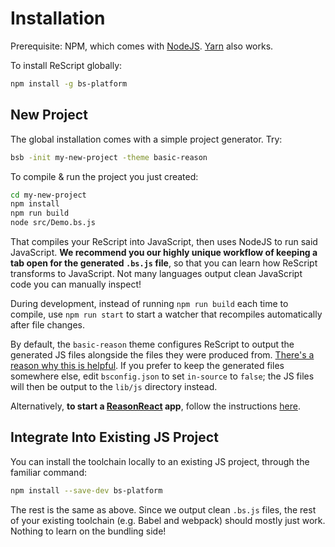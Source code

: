 # Installation

Prerequisite: NPM, which comes with [NodeJS](https://nodejs.org/en/). [Yarn](https://yarnpkg.com/en/) also works.

To install ReScript globally:

```sh
npm install -g bs-platform
```

## New Project

The global installation comes with a simple project generator. Try:

```sh
bsb -init my-new-project -theme basic-reason
```

To compile & run the project you just created:

```sh
cd my-new-project
npm install
npm run build
node src/Demo.bs.js
```

That compiles your ReScript into JavaScript, then uses NodeJS to run said JavaScript. **We recommend you our highly unique workflow of keeping a tab open for the generated `.bs.js` file**, so that you can learn how ReScript transforms to JavaScript. Not many languages output clean JavaScript code you can manually inspect!

During development, instead of running `npm run build` each time to compile, use `npm run start` to start a watcher that recompiles automatically after file changes.

By default, the `basic-reason` theme configures ReScript to output the generated JS files alongside the files they were produced from. [There's a reason why this is helpful](/docs/reason-compiler/latest/build-overview#tips--tricks). If you prefer to keep the generated files somewhere else, edit `bsconfig.json` to set `in-source` to `false`; the JS files will then be output to the `lib/js` directory instead.

Alternatively, **to start a [ReasonReact](https://reasonml.github.io/reason-react/docs/en/installation.html) app**, follow the instructions [here](https://reasonml.github.io/reason-react/docs/en/installation).

## Integrate Into Existing JS Project

You can install the toolchain locally to an existing JS project, through the familiar command:

```sh
npm install --save-dev bs-platform
```

The rest is the same as above. Since we output clean `.bs.js` files, the rest of your existing toolchain (e.g. Babel and webpack) should mostly just work. Nothing to learn on the bundling side!
